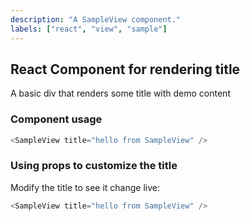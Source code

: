 ```yaml
---
description: "A SampleView component."
labels: ["react", "view", "sample"]
---
```



## React Component for rendering title

A basic div that renders some title with demo content

### Component usage

```js
<SampleView title="hello from SampleView" />
```

### Using props to customize the title

Modify the title to see it change live:

```js live
<SampleView title="hello from SampleView" />
```
